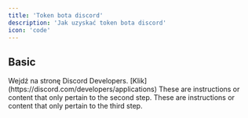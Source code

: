 ```yaml
---
title: 'Token bota discord'
description: 'Jak uzyskać token bota discord'
icon: 'code'
---
```


## Basic

<Steps>
  <Step title="First Step">
    Wejdź na stronę Discord Developers. [Klik](https://discord.com/developers/applications)
  </Step>
  <Step title="Second Step">
    These are instructions or content that only pertain to the second step.
  </Step>
  <Step title="Third Step">
    These are instructions or content that only pertain to the third step.
  </Step>
</Steps>
